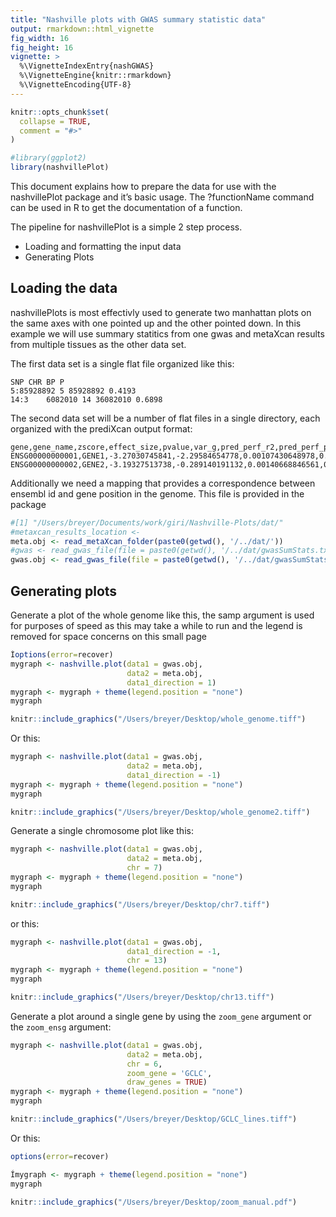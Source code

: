 ```yaml
---
title: "Nashville plots with GWAS summary statistic data"
output: rmarkdown::html_vignette
fig_width: 16
fig_height: 16
vignette: >
  %\VignetteIndexEntry{nashGWAS}
  %\VignetteEngine{knitr::rmarkdown}
  %\VignetteEncoding{UTF-8}
---
```


```r
knitr::opts_chunk$set(
  collapse = TRUE,
  comment = "#>"
)
```

```r
#library(ggplot2)
library(nashvillePlot)
```

This document explains how to prepare the data for use with the nashvillePlot package and it's basic usage. The ?functionName command can be used in R to get the documentation of a function.

The pipeline for nashvillePlot is a simple 2 step process.

-   Loading and formatting the input data
-   Generating Plots

## Loading the data

nashvillePlots is most effectivly used to generate two manhattan plots on the same axes with one pointed up and the other pointed down. In this example we will use summary statitics from one gwas and metaXcan results from multiple tissues as the other data set.

The first data set is a single flat file organized like this:

    SNP CHR BP P
    5:85928892 5 85928892 0.4193
    14:3    6082010 14 36082010 0.6898

The second data set will be a number of flat files in a single directory, each organized with the prediXcan output format:

    gene,gene_name,zscore,effect_size,pvalue,var_g,pred_perf_r2,pred_perf_pval,pred_perf_qval,n_snps_used,n_snps_in_cov,n_snps_in_model
    ENSG00000000001,GENE1,-3.27030745841,-2.29584654778,0.00107430648978,0.00115464606277,0.0929513588404,0.00629507630264,0.0191335645147,3,3,3
    ENSG00000000002,GENE2,-3.19327513738,-0.289140191132,0.00140668846561,0.0650699112346,0.0991286399518,0.00471228984588,0.0154733809867,57,58,58

Additionally we need a mapping that provides a correspondence between ensembl id and gene position in the genome. This file is provided in the package

```r
#[1] "/Users/breyer/Documents/work/giri/Nashville-Plots/dat/"
#metaxcan_results_location <- 
meta.obj <- read_metaXcan_folder(paste0(getwd(), '/../dat/'))
#gwas <- read_gwas_file(file = paste0(getwd(), '/../dat/gwasSumStats.txt')
gwas.obj <- read_gwas_file(file = paste0(getwd(), '/../dat/gwasSumStats.txt'))
```

## Generating plots

Generate a plot of the whole genome like this, the samp argument is used for purposes of speed as this may take a while to run and the legend is removed for space concerns on this small page

```r
Íoptions(error=recover)
mygraph <- nashville.plot(data1 = gwas.obj,
                          data2 = meta.obj,
                          data1_direction = 1)
mygraph <- mygraph + theme(legend.position = "none")
mygraph
```

```r
knitr::include_graphics("/Users/breyer/Desktop/whole_genome.tiff")
```

Or this:

```r

mygraph <- nashville.plot(data1 = gwas.obj,
                          data2 = meta.obj,
                          data1_direction = -1)
mygraph <- mygraph + theme(legend.position = "none")
mygraph
```

```r
knitr::include_graphics("/Users/breyer/Desktop/whole_genome2.tiff")
```

Generate a single chromosome plot like this:

```r
mygraph <- nashville.plot(data1 = gwas.obj,
                          data2 = meta.obj,
                          chr = 7)
mygraph <- mygraph + theme(legend.position = "none")
mygraph
```

```r
knitr::include_graphics("/Users/breyer/Desktop/chr7.tiff")
```

or this:

```r
mygraph <- nashville.plot(data1 = gwas.obj,
                          data1_direction = -1,
                          chr = 13)
mygraph <- mygraph + theme(legend.position = "none")
mygraph
```

```r
knitr::include_graphics("/Users/breyer/Desktop/chr13.tiff")
```

Generate a plot around a single gene by using the `zoom_gene` argument or the `zoom_ensg` argument:

```r
mygraph <- nashville.plot(data1 = gwas.obj,
                          data2 = meta.obj,
                          chr = 6,
                          zoom_gene = 'GCLC',
                          draw_genes = TRUE)
mygraph <- mygraph + theme(legend.position = "none")
mygraph
```

```r
knitr::include_graphics("/Users/breyer/Desktop/GCLC_lines.tiff")
```

Or this:

```r
options(error=recover)

Ímygraph <- mygraph + theme(legend.position = "none")
mygraph
```

```r
knitr::include_graphics("/Users/breyer/Desktop/zoom_manual.pdf")
```
